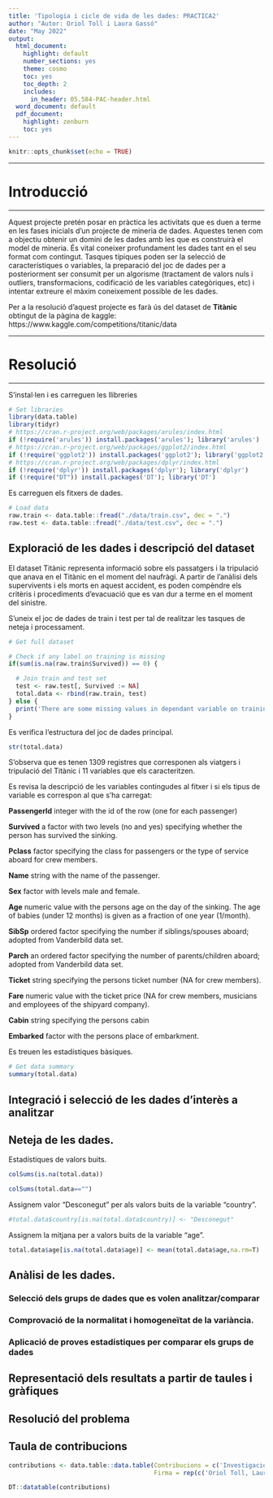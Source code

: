 ```yaml
---
title: 'Tipologia i cicle de vida de les dades: PRACTICA2'
author: "Autor: Oriol Toll i Laura Gassó"
date: "May 2022"
output:
  html_document:
    highlight: default
    number_sections: yes
    theme: cosmo
    toc: yes
    toc_depth: 2
    includes:
      in_header: 05.584-PAC-header.html
  word_document: default
  pdf_document:
    highlight: zenburn
    toc: yes
---
```


```r
knitr::opts_chunk$set(echo = TRUE)
```

*****
# Introducció
*****

Aquest projecte pretén posar en pràctica les activitats que es duen a terme en les fases inicials d'un projecte de mineria de dades. Aquestes tenen com a objectiu obtenir un domini de les dades amb les que es construirà el model de mineria. És vital coneixer profundament les dades tant en el seu format com contingut. Tasques típiques poden ser la selecció de característiques o variables, la preparació del joc de dades per a posteriorment ser consumit per un algorisme (tractament de valors nuls i outliers, transformacions, codificació de les variables categòriques, etc) i intentar extreure el màxim coneixement possible de les dades.

Per a la resolució d'aquest projecte es farà ús del dataset de **Titànic** obtingut de la pàgina de kaggle: https://www.kaggle.com/competitions/titanic/data

*****
# Resolució
*****

S'instal·len i es carreguen les llibreries

```r
# Set libraries
library(data.table)
library(tidyr)
# https://cran.r-project.org/web/packages/arules/index.html
if (!require('arules')) install.packages('arules'); library('arules')
# https://cran.r-project.org/web/packages/ggplot2/index.html
if (!require('ggplot2')) install.packages('ggplot2'); library('ggplot2')
# https://cran.r-project.org/web/packages/dplyr/index.html
if (!require('dplyr')) install.packages('dplyr'); library('dplyr')
if (!require("DT")) install.packages('DT'); library('DT')
```

Es carreguen els fitxers de dades.

```r

# Load data
raw.train <- data.table::fread("./data/train.csv", dec = ".")
raw.test <- data.table::fread("./data/test.csv", dec = ".")
```


## Exploració de les dades i descripció del dataset

El dataset Titànic representa informació sobre els passatgers i la tripulació que anava en el Titànic en el moment del naufràgi. A partir de l'anàlisi dels supervivents i els morts en aquest accident, es poden compèndre els critèris i procediments d'evacuació que es van dur a terme en el moment del sinistre.

S'uneix el joc de dades de train i test per tal de realitzar les tasques de neteja i processament.

```r
# Get full dataset

# Check if any label on training is missing
if(sum(is.na(raw.train$Survived)) == 0) {

  # Join train and test set  
  test <- raw.test[, Survived := NA]
  total.data <- rbind(raw.train, test)
} else {
  print('There are some missing values in dependant variable on training data set')
}

```

Es verifica l'estructura del joc de dades principal.

```r
str(total.data)
```

S'observa que es tenen 1309 registres que corresponen als viatgers i tripulació del Titànic i 11 variables que els caracteritzen.

Es revisa la descripció de les variables contingudes al fitxer i si els tipus de variable es correspon al que s'ha carregat:


**PassengerId**
    integer with the id of the row (one for each passenger)
    
**Survived**
    a factor with two levels (no and yes) specifying whether the person has survived the sinking.

**Pclass**
    factor specifying the class for passengers or the type of service aboard for crew members.
    
**Name**
    string with the name of the passenger.
    
**Sex**
    factor with levels male and female.
    
**Age**
    numeric value with the persons age on the day of the sinking. The age of babies (under 12 months) is given as a fraction of one year (1/month).
    
 **SibSp**
    ordered factor specifying the number if siblings/spouses aboard; adopted from Vanderbild data set.

**Parch**
    an ordered factor specifying the number of parents/children aboard; adopted from Vanderbild data set.

**Ticket**
  string specifying the persons ticket number (NA for crew members).

**Fare**
    numeric value with the ticket price (NA for crew members, musicians and employees of the shipyard company).

**Cabin**
    string specifying the persons cabin
    
**Embarked**
    factor with the persons place of embarkment.


Es treuen les estadístiques bàsiques.

```r
# Get data summary 
summary(total.data)
```

 
## Integració i selecció de les dades d’interès a analitzar


## Neteja de les dades.

Estadístiques de valors buits.

```r
colSums(is.na(total.data))

colSums(total.data=="")
```

Assignem valor "Desconegut" per als valors buits de la variable "country".

```r
#total.data$country[is.na(total.data$country)] <- "Desconegut"
```

Assignem la mitjana per a valors buits de la variable "age".

```r
total.data$age[is.na(total.data$age)] <- mean(total.data$age,na.rm=T)
```


## Anàlisi de les dades.

### Selecció dels grups de dades que es volen analitzar/comparar

### Comprovació de la normalitat i homogeneïtat de la variància.

### Aplicació de proves estadístiques per comparar els grups de dades

## Representació dels resultats a partir de taules i gràfiques

##  Resolució del problema

## Taula de contribucions


```r
contributions <- data.table::data.table(Contribucions = c('Investigació previa', 'Redacció  de les respostes', 'Desenvolupament del codi'),
                                        Firma = rep(c('Oriol Toll, Laura Gassó'),3))

DT::datatable(contributions)
```










